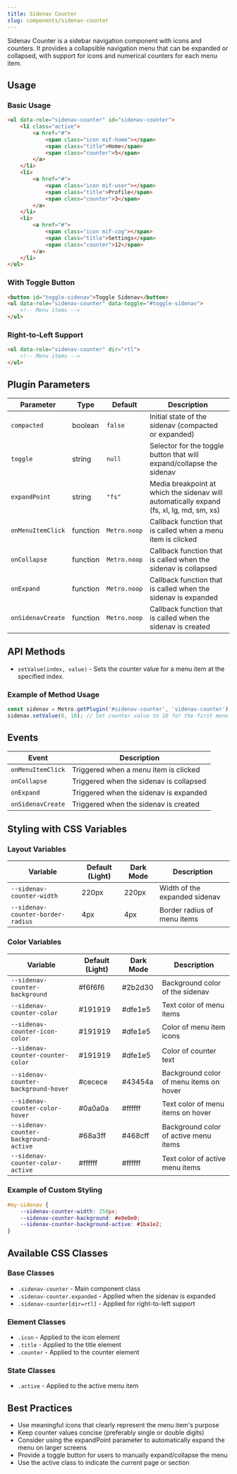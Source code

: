 ```yaml
---
title: Sidenav Counter
slug: components/sidenav-counter
---
```


Sidenav Counter is a sidebar navigation component with icons and counters. It provides a collapsible navigation menu that can be expanded or collapsed, with support for icons and numerical counters for each menu item.

## Usage

### Basic Usage

```html
<ul data-role="sidenav-counter" id="sidenav-counter">
    <li class="active">
        <a href="#">
            <span class="icon mif-home"></span>
            <span class="title">Home</span>
            <span class="counter">5</span>
        </a>
    </li>
    <li>
        <a href="#">
            <span class="icon mif-user"></span>
            <span class="title">Profile</span>
            <span class="counter">3</span>
        </a>
    </li>
    <li>
        <a href="#">
            <span class="icon mif-cog"></span>
            <span class="title">Settings</span>
            <span class="counter">12</span>
        </a>
    </li>
</ul>
```

### With Toggle Button

```html
<button id="toggle-sidenav">Toggle Sidenav</button>
<ul data-role="sidenav-counter" data-toggle="#toggle-sidenav">
    <!-- Menu items -->
</ul>
```

### Right-to-Left Support

```html
<ul data-role="sidenav-counter" dir="rtl">
    <!-- Menu items -->
</ul>
```

## Plugin Parameters

| Parameter | Type | Default | Description |
| --------- | ---- | ------- | ----------- |
| `compacted` | boolean | `false` | Initial state of the sidenav (compacted or expanded) |
| `toggle` | string | `null` | Selector for the toggle button that will expand/collapse the sidenav |
| `expandPoint` | string | `"fs"` | Media breakpoint at which the sidenav will automatically expand (fs, xl, lg, md, sm, xs) |
| `onMenuItemClick` | function | `Metro.noop` | Callback function that is called when a menu item is clicked |
| `onCollapse` | function | `Metro.noop` | Callback function that is called when the sidenav is collapsed |
| `onExpand` | function | `Metro.noop` | Callback function that is called when the sidenav is expanded |
| `onSidenavCreate` | function | `Metro.noop` | Callback function that is called when the sidenav is created |

## API Methods

+ `setValue(index, value)` - Sets the counter value for a menu item at the specified index.

### Example of Method Usage

```javascript
const sidenav = Metro.getPlugin('#sidenav-counter', 'sidenav-counter');
sidenav.setValue(0, 10); // Set counter value to 10 for the first menu item
```

## Events

| Event | Description |
| ----- | ----------- |
| `onMenuItemClick` | Triggered when a menu item is clicked |
| `onCollapse` | Triggered when the sidenav is collapsed |
| `onExpand` | Triggered when the sidenav is expanded |
| `onSidenavCreate` | Triggered when the sidenav is created |

## Styling with CSS Variables

### Layout Variables

| Variable | Default (Light) | Dark Mode | Description |
| -------- | --------------- | --------- | ----------- |
| `--sidenav-counter-width` | 220px | 220px | Width of the expanded sidenav |
| `--sidenav-counter-border-radius` | 4px | 4px | Border radius of menu items |

### Color Variables

| Variable | Default (Light) | Dark Mode | Description |
| -------- | --------------- | --------- | ----------- |
| `--sidenav-counter-background` | #f6f6f6 | #2b2d30 | Background color of the sidenav |
| `--sidenav-counter-color` | #191919 | #dfe1e5 | Text color of menu items |
| `--sidenav-counter-icon-color` | #191919 | #dfe1e5 | Color of menu item icons |
| `--sidenav-counter-counter-color` | #191919 | #dfe1e5 | Color of counter text |
| `--sidenav-counter-background-hover` | #cecece | #43454a | Background color of menu items on hover |
| `--sidenav-counter-color-hover` | #0a0a0a | #ffffff | Text color of menu items on hover |
| `--sidenav-counter-background-active` | #68a3ff | #468cff | Background color of active menu items |
| `--sidenav-counter-color-active` | #ffffff | #ffffff | Text color of active menu items |

### Example of Custom Styling

```css
#my-sidenav {
    --sidenav-counter-width: 250px;
    --sidenav-counter-background: #e0e0e0;
    --sidenav-counter-background-active: #1ba1e2;
}
```

## Available CSS Classes

### Base Classes
- `.sidenav-counter` - Main component class
- `.sidenav-counter.expanded` - Applied when the sidenav is expanded
- `.sidenav-counter[dir=rtl]` - Applied for right-to-left support

### Element Classes
- `.icon` - Applied to the icon element
- `.title` - Applied to the title element
- `.counter` - Applied to the counter element

### State Classes
- `.active` - Applied to the active menu item

## Best Practices

- Use meaningful icons that clearly represent the menu item's purpose
- Keep counter values concise (preferably single or double digits)
- Consider using the expandPoint parameter to automatically expand the menu on larger screens
- Provide a toggle button for users to manually expand/collapse the menu
- Use the active class to indicate the current page or section